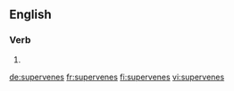
==English==

===Verb===
{{head|en|verb form}}

# {{en-third-person singular of|supervene}}

[[de:supervenes]]
[[fr:supervenes]]
[[fi:supervenes]]
[[vi:supervenes]]